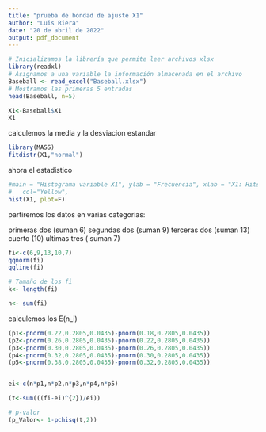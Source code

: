 ```yaml
---
title: "prueba de bondad de ajuste X1"
author: "Luis Riera"
date: "20 de abril de 2022"
output: pdf_document
---
```


```r
# Inicializamos la librería que permite leer archivos xlsx
library(readxl)
# Asignamos a una variable la información almacenada en el archivo
Baseball <- read_excel("Baseball.xlsx")
# Mostramos las primeras 5 entradas
head(Baseball, n=5)
```

```r
X1<-Baseball$X1
X1
```

 calculemos la media y la desviacion estandar 
```r
library(MASS)
fitdistr(X1,"normal")
```

ahora el estadistico 

```r
#main = "Histograma variable X1", ylab = "Frecuencia", xlab = "X1: Hits al bate", 
#   col="Yellow",
hist(X1, plot=F)
```
 
partiremos los datos en varias categorias: 

primeras dos (suman 6)
segundas dos (suman 9)
terceras dos (suman 13)
cuerto (10)
ultimas tres ( suman 7)

```r
fi<-c(6,9,13,10,7)
qqnorm(fi)
qqline(fi)
```


```r
# Tamaño de los fi
k<- length(fi)
```

```r
n<- sum(fi)
```

calculemos los E(n_i)

```r
(p1<-pnorm(0.22,0.2805,0.0435)-pnorm(0.18,0.2805,0.0435))
(p2<-pnorm(0.26,0.2805,0.0435)-pnorm(0.22,0.2805,0.0435))
(p3<-pnorm(0.30,0.2805,0.0435)-pnorm(0.26,0.2805,0.0435))
(p4<-pnorm(0.32,0.2805,0.0435)-pnorm(0.30,0.2805,0.0435))
(p5<-pnorm(0.38,0.2805,0.0435)-pnorm(0.32,0.2805,0.0435))


ei<-c(n*p1,n*p2,n*p3,n*p4,n*p5)
```

```r
(t<-sum(((fi-ei)^{2})/ei))
```

```r
# p-valor
(p_Valor<- 1-pchisq(t,2))
```



















